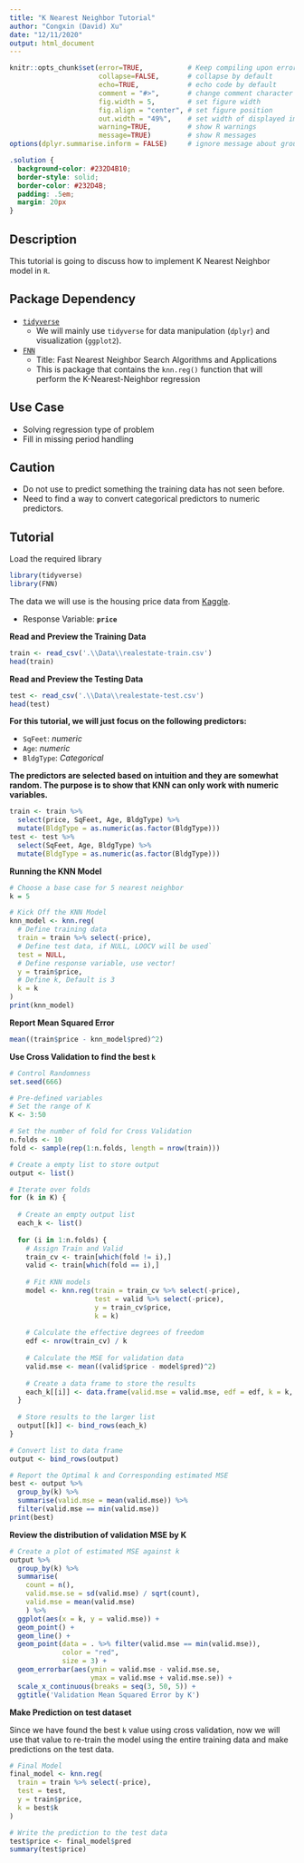 ```yaml
---
title: "K Nearest Neighbor Tutorial"
author: "Congxin (David) Xu"
date: "12/11/2020"
output: html_document
---
```


```r
knitr::opts_chunk$set(error=TRUE,           # Keep compiling upon error
                      collapse=FALSE,       # collapse by default
                      echo=TRUE,            # echo code by default
                      comment = "#>",       # change comment character
                      fig.width = 5,        # set figure width
                      fig.align = "center", # set figure position
                      out.width = "49%",    # set width of displayed images
                      warning=TRUE,         # show R warnings
                      message=TRUE)         # show R messages
options(dplyr.summarise.inform = FALSE)     # ignore message about group structure
```


```css
.solution {
  background-color: #232D4B10;
  border-style: solid;
  border-color: #232D4B;
  padding: .5em;
  margin: 20px
}
```


## Description

This tutorial is going to discuss how to implement K Nearest Neighbor model in `R`. 

## Package Dependency

- [`tidyverse`](https://www.tidyverse.org/)
  - We will mainly use `tidyverse` for data manipulation (`dplyr`) and visualization (`ggplot2`). 
- [`FNN`](https://cran.r-project.org/web/packages/FNN/FNN.pdf)
  - Title: Fast Nearest Neighbor Search Algorithms and Applications
  - This is package that contains the `knn.reg()` function that will perform the K-Nearest-Neighbor regression

## Use Case

- Solving regression type of problem
- Fill in missing period handling

## Caution

- Do not use to predict something the training data has not seen before.
- Need to find a way to convert categorical predictors to numeric predictors.

## Tutorial

<div class="solution">
Load the required library
```r
library(tidyverse)
library(FNN)
```
</div>


The data we will use is the housing price data from [Kaggle](https://www.kaggle.com/c/house-prices-advanced-regression-techniques).

- Response Variable: **`price`**

<div class="solution">
**Read and Preview the Training Data**
```r
train <- read_csv('.\\Data\\realestate-train.csv')
head(train)
```

**Read and Preview the Testing Data**
```r
test <- read_csv('.\\Data\\realestate-test.csv')
head(test)
```
**For this tutorial, we will just focus on the following predictors:**

- `SqFeet`: *numeric*
- `Age`: *numeric*
- `BldgType`: *Categorical*

**The predictors are selected based on intuition and they are somewhat random. The purpose is to show that KNN can only work with numeric variables.**
```r
train <- train %>% 
  select(price, SqFeet, Age, BldgType) %>% 
  mutate(BldgType = as.numeric(as.factor(BldgType)))
test <- test %>% 
  select(SqFeet, Age, BldgType) %>% 
  mutate(BldgType = as.numeric(as.factor(BldgType)))
```


**Running the KNN Model**
```r
# Choose a base case for 5 nearest neighbor
k = 5

# Kick Off the KNN Model
knn_model <- knn.reg(
  # Define training data
  train = train %>% select(-price),
  # Define test data, if NULL, LOOCV will be used`
  test = NULL,
  # Define response variable, use vector!
  y = train$price,
  # Define k, Default is 3 
  k = k
)
print(knn_model)
```


**Report Mean Squared Error**
```r
mean((train$price - knn_model$pred)^2)
```

**Use Cross Validation to find the best `k`**

```r
# Control Randomness
set.seed(666)

# Pre-defined variables
# Set the range of K
K <- 3:50

# Set the number of fold for Cross Validation
n.folds <- 10
fold <- sample(rep(1:n.folds, length = nrow(train)))

# Create a empty list to store output
output <- list()

# Iterate over folds
for (k in K) {
  
  # Create an empty output list
  each_k <- list()
  
  for (i in 1:n.folds) {
    # Assign Train and Valid
    train_cv <- train[which(fold != i),]
    valid <- train[which(fold == i),]
    
    # Fit KNN models
    model <- knn.reg(train = train_cv %>% select(-price), 
                     test = valid %>% select(-price), 
                     y = train_cv$price, 
                     k = k)
    
    # Calculate the effective degrees of freedom
    edf <- nrow(train_cv) / k
    
    # Calculate the MSE for validation data
    valid.mse <- mean((valid$price - model$pred)^2)
    
    # Create a data frame to store the results
    each_k[[i]] <- data.frame(valid.mse = valid.mse, edf = edf, k = k, fold = i)
  }
  
  # Store results to the larger list
  output[[k]] <- bind_rows(each_k)
}

# Convert list to data frame
output <- bind_rows(output)

# Report the Optimal k and Corresponding estimated MSE
best <- output %>%
  group_by(k) %>%
  summarise(valid.mse = mean(valid.mse)) %>%
  filter(valid.mse == min(valid.mse))
print(best)
```

**Review the distribution of validation MSE by K**

```r
# Create a plot of estimated MSE against k
output %>%
  group_by(k) %>%
  summarise(
    count = n(),
    valid.mse.se = sd(valid.mse) / sqrt(count),
    valid.mse = mean(valid.mse)
    ) %>% 
  ggplot(aes(x = k, y = valid.mse)) + 
  geom_point() + 
  geom_line() +
  geom_point(data = . %>% filter(valid.mse == min(valid.mse)),
             color = "red",
             size = 3) +
  geom_errorbar(aes(ymin = valid.mse - valid.mse.se, 
                    ymax = valid.mse + valid.mse.se)) +
  scale_x_continuous(breaks = seq(3, 50, 5)) + 
  ggtitle('Validation Mean Squared Error by K')
```

**Make Prediction on test dataset**

Since we have found the best `k` value using cross validation, now we will use that value to re-train the model using the entire training data and make predictions on the test data.

```r
# Final Model
final_model <- knn.reg(
  train = train %>% select(-price),
  test = test,
  y = train$price,
  k = best$k
)

# Write the prediction to the test data
test$price <- final_model$pred
summary(test$price)
```

</div>










